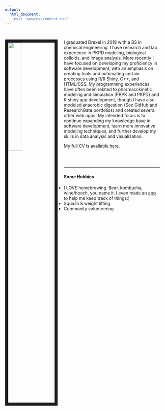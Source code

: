 ```yaml
---
output:
  html_document:
    css: "www/css/modest.css"
---
```


<br>

<img src="www/images/FB_profile.jpg" style="width:30%; border:10px solid; margin-right: 20px" align="left">

I graduated Drexel in 2019 with a BS in chemical engineering. I have research and lab experience in PKPD modeling, biological colloids, and image analysis. More recently I have focused on developing my proficiency in software development, with an emphasis on creating tools and automating certain processes using R/R Shiny, C++, and HTML/CSS. My programming experiences have often been related to pharmacokinetic modeling and simulation (PBPK and PKPD) and R shiny app development, though I have also modeled anaerobic digestion (See GitHub and ResearchGate portfolios) and created several other web apps. My intended focus is to continue expanding my knowledge base in software development, learn more innovative modeling techniques, and further develop my skills in data analysis and visualization. 

My full CV is available [here](files/Resume_new.pdf).

<br><br>
<hr>

#### Some Hobbies
* I LOVE homebrewing. Beer, kombucha, wine/hooch, you name it. I even made an [app](https://kylebarrett.shinyapps.io/Kombucha/) to help me keep track of things:)
* Squash & weight lifting
* Community volunteering